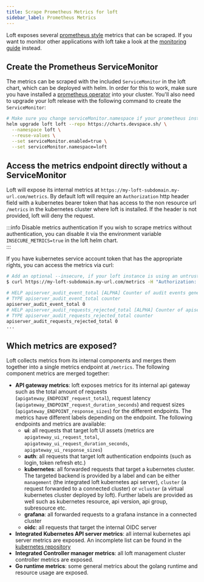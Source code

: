 ```yaml
---
title: Scrape Prometheus Metrics for loft
sidebar_label: Prometheus Metrics
---
```


Loft exposes several [prometheus style](https://prometheus.io/docs/practices/naming/) metrics that can be scraped. If you want to monitor other applications with loft take a look at the [monitoring guide](../monitoring.mdx) instead.

## Create the Prometheus ServiceMonitor

The metrics can be scraped with the included `ServiceMonitor` in the loft chart, which can be deployed with helm. In order for this to work, make sure you have installed a [prometheus operator](https://github.com/prometheus-operator/prometheus-operator) into your cluster. You'll also need to upgrade your loft release with the following command to create the `ServiceMonitor`:

```bash
# Make sure you change serviceMonitor.namespace if your prometheus installation requires this.
helm upgrade loft loft --repo https://charts.devspace.sh/ \
  --namespace loft \
  --reuse-values \
  --set serviceMonitor.enabled=true \
  --set serviceMonitor.namespace=loft
```

## Access the metrics endpoint directly without a ServiceMonitor

Loft will expose its internal metrics at `https://my-loft-subdomain.my-url.com/metrics`. 
By default loft will require an `Authorization` http header field with a kubernetes bearer token that has access to the non resource url `/metrics` in the kubernetes cluster where loft is installed.
If the header is not provided, loft will deny the request.

:::info Disable metrics authentication
If you wish to scrape metrics without authentication, you can disable it via the environment variable `INSECURE_METRICS=true` in the loft helm chart.  
:::

If you have kubernetes service account token that has the appropriate rights, you can access the metrics via curl:
```bash
# Add an optional --insecure, if your loft instance is using an untrusted certificate
$ curl https://my-loft-subdomain.my-url.com/metrics -H "Authorization: Bearer eyJhbGci..."

# HELP apiserver_audit_event_total [ALPHA] Counter of audit events generated and sent to the audit backend.
# TYPE apiserver_audit_event_total counter
apiserver_audit_event_total 0
# HELP apiserver_audit_requests_rejected_total [ALPHA] Counter of apiserver requests rejected due to an error in audit logging backend.
# TYPE apiserver_audit_requests_rejected_total counter
apiserver_audit_requests_rejected_total 0
...
```
## Which metrics are exposed?

Loft collects metrics from its internal components and merges them together into a single metrics endpoint at `/metrics`. The following component metrics are merged together:
- **API gateway metrics**: loft exposes metrics for its internal api gateway such as the total amount of requests (`apigateway_ENDPOINT_request_total`), request latency (`apigateway_ENDPOINT_request_duration_seconds`) and request sizes (`apigateway_ENDPOINT_response_sizes`) for the different endpoints. The metrics have different labels depending on the endpoint. The following endpoints and metrics are available:
  - **ui**: all requests that target loft UI assets (metrics are `apigateway_ui_request_total`, `apigateway_ui_request_duration_seconds`, `apigateway_ui_response_sizes`)
  - **auth**: all requests that target loft authentication endpoints (such as login, token refresh etc.)
  - **kubernetes**: all forwarded requests that target a kubernetes cluster. The targeted backend is provided by a label and can be either `management` (the integrated loft kubernetes api server), `cluster` (a request forwarded to a connected cluster) or `vcluster` (a virtual kubernetes cluster deployed by loft). Further labels are provided as well such as kubernetes resource, api version, api group, subresource etc.
  - **grafana**: all forwarded requests to a grafana instance in a connected cluster
  - **oidc**: all requests that target the internal OIDC server
- **Integrated Kubernetes API server metrics**: all internal kubernetes api server metrics are exposed. An incomplete list can be found in the [kubernetes repository](https://github.com/kubernetes/apiserver/blob/master/pkg/endpoints/metrics/metrics.go)
- **Integrated Controller manager metrics**: all loft management cluster controller metrics are exposed. 
- **Go runtime metrics**: some general metrics about the golang runtime and resource usage are exposed.
